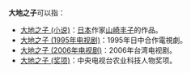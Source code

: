 '''大地之子'''可以指：

* [[大地之子_(小说)|大地之子 (小说)]]：[[日本|日本]]作家[[山崎丰子|山崎丰子]]的作品。
* [[大地之子_(1995年电视剧)|大地之子 (1995年电视剧)]]：1995年日中合作電視劇。
* [[大地之子_(2006年电视剧)|大地之子 (2006年电视剧)]]：2006年台湾电视剧。
* [[大地之子_(奖项)|大地之子 (奖项)]]：中央电视台农业科技人物奖项。

{{disambig|Cat=四字消歧义}}